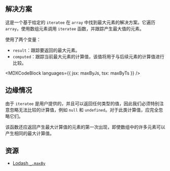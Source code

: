 

## 解决方案

这是一个基于给定的 `iteratee` 在 `array` 中找到最大元素的解决方案。它遍历 `array`，使用数组元素调用 `iteratee` 函数，并跟踪产生最大值的元素。

使用了两个变量：

* `result`：跟踪要返回的最大元素。
* `computed`：跟踪当前最大元素的计算值，该值将用于与后续元素的计算值进行比较。

<MDXCodeBlock languages={{ jsx: maxByJs, tsx: maxByTs }} />

## 边缘情况

由于 `iteratee` 是用户提供的，并且可以返回任何类型的值，因此我们必须特别注意忽略无法比较的计算值，例如 `null` 和 `undefined`。对于此类计算值，应完全忽略它们。

该函数还应返回产生最大计算值的元素的第一次出现，即使数组中的许多元素可以产生相同的最大计算值。

## 资源

* [Lodash `_.maxBy`](https://lodash.com/docs/#maxBy)
